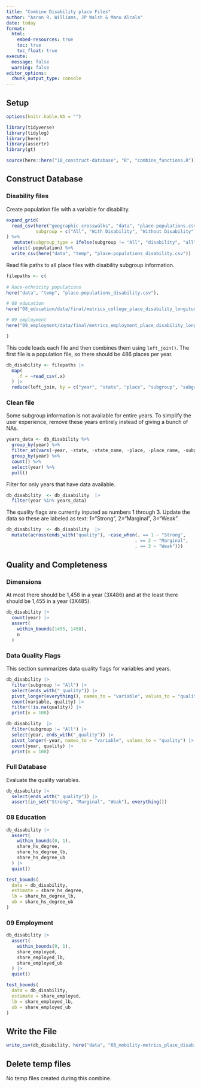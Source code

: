 ```yaml
---
title: "Combine Disability place Files"
author: "Aaron R. Williams, JP Walsh & Manu Alcala"
date: today
format:
  html:
    embed-resources: true
    toc: true
    toc_float: true
execute:
  message: false
  warning: false
editor_options: 
  chunk_output_type: console
---
```


## Setup

```r
options(knitr.kable.NA = "")

```

```r
library(tidyverse)
library(tidylog)
library(here)
library(assertr)
library(gt)

source(here::here("10_construct-database", "R", "combine_functions.R"))
```

## Construct Database

### Disability files

Create population file with a variable for disability. 

```r

expand_grid(
  read_csv(here("geographic-crosswalks", "data", "place-populations.csv")),
           subgroup = c("All", "With Disability", "Without Disability")
) %>% 
   mutate(subgroup_type = ifelse(subgroup != "All", "disability", "all")) %>% 
  select(-population) %>% 
  write_csv(here("data", "temp", "place-populations_disability.csv"))

```

Read file paths to all place files with disability subgroup information. 

```r

filepaths <- c(
  
# Race-ethnicity populations
here("data", "temp", "place-populations_disability.csv"),

# 08 education
here("08_education/data/final/metrics_college_place_disability_longitudinal.csv"),

# 09 employment
here("09_employment/data/final/metrics_employment_place_disability_longitudinal.csv")

)

```

This code loads each file and then combines them using `left_join()`. The first file is a population file, so there should be 486 places per year. 

```r

db_disability <- filepaths |>
  map(
    .f = ~read_csv(.x)
  ) |>
  reduce(left_join, by = c("year", "state", "place", "subgroup", "subgroup_type"))
```

### Clean file

Some subgroup information is not available for entire years. To simplify the user experience, remove these years entirely instead of giving a bunch of NAs. 

```r

years_data <- db_disability %>% 
  group_by(year) %>% 
  filter_at(vars(-year, -state, -state_name, -place, -place_name, -subgroup_type, -subgroup), any_vars(!is.na(.))) %>% 
  group_by(year) %>% 
  count() %>% 
  select(year) %>% 
  pull()

```

Filter for only years that have data available.

```r
db_disability  <- db_disability  |>
  filter(year %in% years_data)
```

The quality flags are currently inputed as numbers 1 through 3. Update the data so these are labeled as text: 1="Strong", 2="Marginal", 3="Weak".

```r
db_disability  <- db_disability  |>
  mutate(across(ends_with("quality"), ~case_when(. == 1 ~ "Strong",
                                                . == 2 ~ "Marginal",
                                                . == 3 ~ "Weak")))
```


## Quality and Completeness

### Dimensions

At most there should be 1,458 in a year (3X486) and at the least there should be 1,455 in a year (3X485).

```r

db_disability |> 
  count(year) |>
  assert(
    within_bounds(1455, 1458), 
    n
  )
```
### Data Quality Flags

This section summarizes data quality flags for variables and years.

```r
db_disability |>
  filter(subgroup != "All") |>
  select(ends_with("_quality")) |>
  pivot_longer(everything(), names_to = "variable", values_to = "quality") |>
  count(variable, quality) |>
  filter(!is.na(quality)) |>
  print(n = 100)

db_disability  |>
  filter(subgroup != "All") |>
  select(year, ends_with("_quality")) |>
  pivot_longer(-year, names_to = "variable", values_to = "quality") |>
  count(year, quality) |>
  print(n = 100)

```

### Full Database

Evaluate the quality variables. 

```r
db_disability |>
  select(ends_with("_quality")) |>
  assert(in_set("Strong", "Marginal", "Weak"), everything())

```


### 08 Education

```r
db_disability |>
  assert(
    within_bounds(0, 1),
    share_hs_degree,
    share_hs_degree_lb,
    share_hs_degree_ub
  ) |>
  quiet()

test_bounds(
  data = db_disability, 
  estimate = share_hs_degree, 
  lb = share_hs_degree_lb, 
  ub = share_hs_degree_ub
)
```

### 09 Employment

```r
db_disability |>
  assert(
    within_bounds(0, 1),
    share_employed,
    share_employed_lb,
    share_employed_ub
  ) |>
  quiet()

test_bounds(
  data = db_disability, 
  estimate = share_employed, 
  lb = share_employed_lb, 
  ub = share_employed_ub
)

```

## Write the File

```r

write_csv(db_disability, here("data", "68_mobility-metrics_place_disability_longitudinal.csv"))
```

## Delete temp files

No temp files created during this combine.

